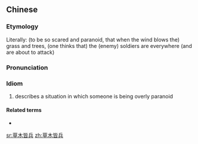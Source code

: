 ==Chinese==
{{zh-forms}}

===Etymology===
Literally: (to be so scared and paranoid, that when the wind blows the) grass and trees, (one thinks that) the (enemy) soldiers are everywhere (and are about to attack)

===Pronunciation===
{{zh-pron
|m=cǎo mù jiē bīng
|c=cou2 muk6 gaai1 bing1
|cat=id
}}

===Idiom===
{{zh-idiom}}

# describes a situation in which someone is being overly paranoid

====Related terms====
* {{zh-l|風聲鶴唳}}

[[sr:草木皆兵]]
[[zh:草木皆兵]]